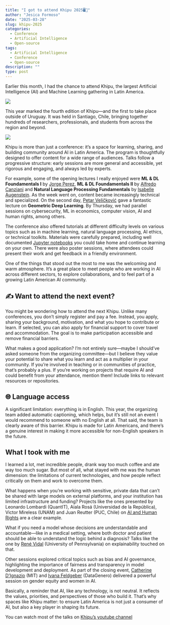 ```yaml
---
title: "I got to attend Khipu 2025️🖥🎉️"
author: "Jesica Formoso"
date: "2025-03-28"
slug: khipu-2025
categories:
  - Conference
  - Artificial Intelligence
  - Open-source
tags:
  - Artificial Intelligence
  - Conference
  - Open-source
description: ""
type: post
---
```


Earlier this month, I had the chance to attend Khipu, the largest Artificial Intelligence (AI) and Machine Learning gathering in Latin America. 

![](../../images/khipu-2025.png)

This year marked the fourth edition of Khipu—and the first to take place outside of Uruguay. It was held in Santiago, Chile, bringing together hundreds of researchers, professionals, and students from across the region and beyond.

![](../../images/mapa-asistentes.jpeg)

Khipu is more than just a conference: it’s a space for learning, sharing, and building community around AI in Latin America. The program is thoughtfully designed to offer content for a wide range of audiences. Talks follow a progressive structure: early sessions are more general and accessible, yet rigorous and engaging, and always led by experts.

For example, some of the opening lectures I really enjoyed were **ML & DL Foundamentals I** by [Jorge Perez](https://www.youtube.com/@JorgePerez-pt3qg), **ML & DL Foundamentals II** by [Alfredo Canziani](https://atcold.github.io/) and **Natural Language Processing Fundamentals** by [Isabelle Augenstein](https://isabelleaugenstein.github.io/). As the week went on, content became increasingly technical and specialized. On the second day, [Petar Veličković](https://petar-v.com/) gave a fantastic lecture on **Geometric Deep Learning**. By Thursday, we had parallel sessions on cybersecurity, ML in economics, computer vision, AI and human rights, among others. 

The conference also offered tutorials at different difficulty levels on various topics such as in machine learning, natural language processing, AI ethics, or technical toolkits. Materials were carefully prepared, including well documented [Jupyter notebooks](https://github.com/khipu-ai/practicals-2025) you could take home and continue learning on your own. There were also poster sessions, where attendees could present their work and get feedback in a friendly environment.

One of the things that stood out the most to me was the welcoming and warm atmosphere. It's a great place to meet people who are working in AI across different sectors, to explore collaborations, and to feel part of a growing Latin American AI community.

## ✍️ Want to attend the next event?

You might be wondering how to attend the next Khipu. Unlike many conferences, you don’t simply register and pay a fee. Instead, you apply, sharing your background, motivation, and what you hope to contribute or learn. If selected, you can also apply for financial support to cover travel and accommodation. The goal is to make participation accessible and remove financial barriers.

What makes a good application? I’m not entirely sure—maybe I should’ve asked someone from the organizing committee—but I believe they value your potential to share what you learn and act as a multiplier in your community. If you're involved in teaching or in communities of practice, that’s probably a plus. If you're working on projects that require AI and could benefit from your attendance, mention them! Include links to relevant resources or repositories.

## 🌐 Language access

A significant limitation: everything is in English. This year, the organizing team added automatic captioning, which helps, but it’s still not an event I would recommend to someone with no English at all. That said, the team is clearly aware of this barrier. Khipu is made for Latin Americans, and there’s a genuine interest in making it more accessible for non-English speakers in the future.


##  What I took with me

I learned a lot, met incredible people, drank way too much coffee and ate way too much sugar. But most of all, what stayed with me was the human dimension: the limitations of current technologies, and how people reflect critically on them and work to overcome them.

What happens when you're working with sensitive, private data that can't be shared with large models on external platforms, and your institution has limited infrastructure and funding?  Projects like the ones presented by Leonardo Lombardi (QuantIT), Aiala Rosá (Universidad de la República), Victor Mireless (UNAM) and Juan Reutter (PUC, Chile) on [AI and Human Rights](https://www.youtube.com/watch?v=BLt2egXElBc&ab_channel=KHIPUAI) are a clear example. 

What if you need a model whose decisions are understandable and accountable—like in a medical setting, where both doctor and patient should be able to understand the logic behind a diagnosis? Talks like the one by [René Vidal](http://vision.jhu.edu/rvidal.html) (University of Pennsylvania) on explainability  touched on that. 

Other sessions explored critical topics such as bias and AI governance, highlighting the importance of fairness and transparency in model development and deployment. As part of the closing event, [Catherine D’Ignazio](https://www.media.mit.edu/people/dignazio/overview/) (MIT) and [Ivana Feldgeber](https://datagenero.org/equipo/ivana-feldfeber/) (DataGenero) delivered a powerful session on gender equity and women in AI.

Basically, a reminder that AI, like any technology, is not neutral. It reflects the values, priorities, and perspectives of those who build it. That’s why spaces like Khipu matter: to ensure Latin America is not just a consumer of AI, but also a key player in shaping its future.


You can watch most of the talks on [Khipu's youtube channel](https://www.youtube.com/@khipu_ai)